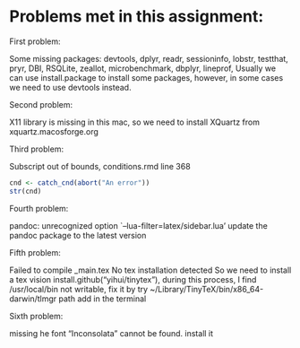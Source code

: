 # Problems met in this assignment:

First problem:

Some missing packages: devtools, dplyr, readr, sessioninfo, lobstr, testthat, pryr, DBI, RSQLite, zeallot, microbenchmark, dbplyr, lineprof,
Usually we can use install.package to install some packages, however, in some cases we need to use devtools instead.


Second problem:

X11 library is missing in this mac, so we need to install XQuartz from xquartz.macosforge.org


Third problem:

Subscript out of bounds,
conditions.rmd line 368
```r
cnd <- catch_cnd(abort("An error"))
str(cnd)
```


Fourth problem:

pandoc: unrecognized option `--lua-filter=latex/sidebar.lua'
update the pandoc package to the latest version


Fifth problem:

Failed to compile _main.tex No tex installation detected
So we need to install a tex vision install.github("yihui/tinytex"), during this process, I find /usr/local/bin not writable, fix it by try ~/Library/TinyTeX/bin/x86_64-darwin/tlmgr path add in the terminal


Sixth problem:

missing he font "Inconsolata" cannot be found.
install it
